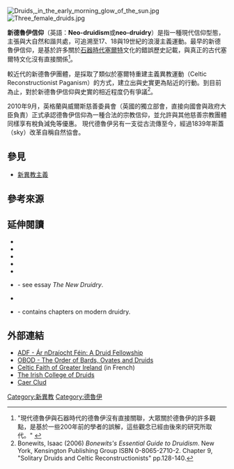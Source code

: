 [[File:Druids,_in_the_early_morning_glow_of_the_sun.jpg|thumb]]
[[File:Three_female_druids.jpg|thumb]]

'''新德魯伊信仰'''（英語：'''Neo-druidism'''或'''neo-druidry'''）是指一種現代信仰型態，主張與大自然和諧共處，可追溯至17、18與19世紀的浪漫主義運動。最早的新德魯伊信仰，是基於許多關於[[石器時代|石器時代]][[塞爾特|塞爾特]]文化的錯誤歷史記載，與真正的古代塞爾特文化沒有直接關係<ref name="britishmuseum"> "現代德魯伊與石器時代的德魯伊沒有直接關聯，大眾關於德魯伊的許多觀點，是基於一些200年前的學者的誤解，這些觀念已經由後來的研究所取代。" {{cite web |url=http://www.thebritishmuseum.ac.uk/explore/highlights/article_index/d/the_druids.aspx |title=存档副本 |accessdate=2014-12-01 |deadurl=yes |archiveurl=https://archive.is/20121223123600/http://www.thebritishmuseum.ac.uk/explore/highlights/article_index/d/the_druids.aspx |archivedate=2012-12-23 }}</ref>。

較近代的新德魯伊團體，是採取了類似於塞爾特重建主義異教運動（Celtic Reconstructionist Paganism）的方式，建立出與史實更為貼近的行動。到目前為止，對於新德魯伊信仰與史實的相近程度仍有爭議<ref>Bonewits, Isaac (2006) ''Bonewits's Essential Guide to Druidism''. New York, Kensington Publishing Group ISBN 0-8065-2710-2. Chapter 9, "Solitary Druids and Celtic Reconstructionists" pp.128-140.</ref>。

2010年9月，英格蘭與威爾斯慈善委員會（英國的獨立部會，直接向國會與政府大臣負責）正式承認德魯伊信仰為一種合法的宗教信仰，並允許與其他慈善宗教團體同樣享有稅負減免等優惠。
現代德魯伊另有一支從古流傳至今，經過1839年斯蓋（sky）改革自稱自然協會。

== 參見 ==
*[[新異教主義|新異教主義]]

==參考來源==
{{reflist}}

== 延伸閱讀 ==
* {{cite book en| last = {{tsl|en|Isaac Bonewits||Bonewits}} | first = Isaac | title = Bonewits’s Essential Guide to Druidism | year = 2006 | publisher = Citadel Press | id = ISBN 0-8065-2710-2 }}
* {{cite book en| last = Carr-Gomm | first = Philip | title = What Do Druids Believe? | year = 2006 | publisher = Granta | id = ISBN 1-86207-864-5 }}
* {{cite book en| last = Carr-Gomm | first = Philip | title = Druid Mysteries | year = 2002 | publisher = Rider | id = ISBN 0-7126-6110-7 }}
* {{cite book en| last = Carr-Gomm | first = Philip | title = The Rebirth of Druidry: Ancient Earth Wisdom for Today | year = 2003 | publisher = Element Books | id = ISBN 0-00-715665-0 }}
* {{cite book en| last = {{tsl|en|Ronald Hutton||Hutton}} | first = Ronald | title = The Druids | year = 2007 | publisher = Hambledon Continuum | id = ISBN 978-1-85285-533-8}}
* {{cite book en| last = {{tsl|en|Ronald Hutton||Hutton}} | first = Ronald | title = Witches, Druids and King Arthur | year = 2005 | publisher = Hambledon Continuum | id = ISBN 1-85285-466-9 }} - see essay ''The New Druidry''.
* {{cite book en| author1 = {{tsl|en|Ross Nichols||Nichols, Ross}} | author2 = Carr-Gomm, Philip | title = The Book of Druidry: History, Sites and Wisdom | year = 1996 | publisher = Harper Collins | id = ISBN 1-85538-167-2 }}
* {{cite book en| last = Worthington | first = Andy | title = Stonehenge: Celebration and Subversion | year = 2004 | publisher = Alternative Albion | id = ISBN 1-872883-76-1 }} - contains chapters on modern druidry.

== 外部連結 ==
*[http://www.adf.org/core/ ADF - Ár nDraíocht Féin: A Druid Fellowship] {{Wayback|url=http://www.adf.org/core/ |date=20160408105841 }}
*[http://www.druidry.org/ OBOD - The Order of Bards, Ovates and Druids] {{Wayback|url=http://www.druidry.org/ |date=19981202115856 }}
*[http://www.druide.fr.fm/ Celtic Faith of Greater Ireland] {{Wayback|url=http://www.druide.fr.fm/ |date=20111222092545 }} (in French)
*[https://web.archive.org/web/20080105180543/http://www.irishdruidcollege.com/ The Irish College of Druids]
*[https://web.archive.org/web/20080210070134/http://www.caerclud.vscotland.org.uk/ Caer Clud]

{{宗教}}
[[Category:新異教|Category:新異教]]
[[Category:德魯伊|Category:德魯伊]]